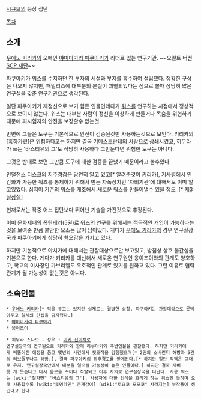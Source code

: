 [[시큐브]]의 등장 집단

[[목차]]

== 소개 ==
[[우에노 키리카]]의 오빠인 [[야미마가리 파쿠아키]]가 리더로 있는 연구기관. ~~오컬트 버전 [[SCP 재단]]~~

파쿠아키가 워스를 수지하던 한 부자의 시설과 부지를 흡수하여 설립했다. 정확한 구성은 나오지 않지만, 패밀리스에 대부분의 분실이 괴멸되었다는 점으로 볼때 상당히 많은 연구실을 갖춘 연구기관으로 생각된다.

일단 파쿠아키가 제정신으로 보기 힘든 인물인데다가 [[워스]]를 연구하는 시점에서 정상적으로 보이지 않는다. 워스는 대부분 사람의 정신을 이상하게 만들거나 목숨을 위협하기 때문에 피시험자의 안전을 보장할수 없는것.

반면에 그들은 도구는 기본적으로 안전이 검증된것만 사용하는것으로 보인다. 키리카의 [흑하가련]은 위험하다고는 하지만 결국 [[기메스토란테의 사랑]]으로 상쇄시켰고, 히무라가 쓰는 '바스티유의 그'도 적당히 사용하다 그만둔다면 위험한 도구는 아니다.

그것은 반대로 보면 그만큼 도구에 대한 검증을 끝냈기 때문이라고 볼수있다.

인덜전스 디스크의 저주경감은 당연히 알고 있고[* 알려준것이 키리카], 기사령에서 인간화가 가능한 워즈를 통제하기 위해서 만든 자폭장치인 '자비기관'에 대해서도 이미 알고있었다. 심지어 기존의 워스를 개조해서 새로운 워스를 만들어낼수 있을 정도 .[* [[제3실장실]]]

현재로서는 작중 어느 집단보다 뛰어난 기술을 가진것으로 추정된다.

이미 문화제때의 폭탄테러(5권)로 워즈의 연구를 위해서는 적극적인 개입이 가능하다는것을 보여준 만큼 불안한 요소는 많이 남아있다. 게다가 [[우에노 키리카]]의 경우 연구실장국과 파쿠아키에게 상당히 혐오감을 가지고 있다.

하지만 기본적으로 야치가에 대해서는 관찰대상으로만 보고있고, 방침상 상호 불간섭을 기본으로 한다. 게다가 키리카를 대신해서 새로온 연구원인 응이조이와의 관계도 양호하고, 학교의 이사장인 가브리엘도 우호적인 관계로 있기를 원하고 있다. 그런 이유로 협력관계가 될 가능성이 없는것은 아니다.


== 소속인물 ==

 * [[우에노 키리카]][* 적을 두고는 있지만 실제로는 결별한 상황. 파쿠아키는 관찰대상으로 못박아두고 일체의 간섭을 금지했다.]
 * [[야미마가리 파쿠아키]]
 * [[응이조이]]

 * 히무라 스나오 - 성우 : [[미키 신이치로]]
 연구실장국의 연구원으로 키리카와 함께 하루아키와 주변인물을 관찰했다. 하지만 키리카에게 삐뚤어진 애정을 품고 몇번의 사건에서 뒷조작을 감행했으며[* 2권의 소버런티 해방과 5권의 러브돌무나그 해방.], 결국 파쿠아키의 최후경고를 받게된다.[* 하지만 일단 직책은 그대로 유지. 연구실장국안에서 내분을 일으킬 가능성이 높은 인물이다.] 하지만 결국 제버릇 개 못준다고 다시 음모를 꾸미다 적발되고 이후 자의로 연구실장국을 떠난다. 사용 워스는 [wiki:"철가면" '바스티유의 그']. 사용자에 대한 인식을 흐리게 하는 워스인 듯하며 오래 사용할수록 [wiki:"투명라인" 존재감이] [wiki:"토요코 모모코" 사라지는] 부작용이 생긴다고 한다.
